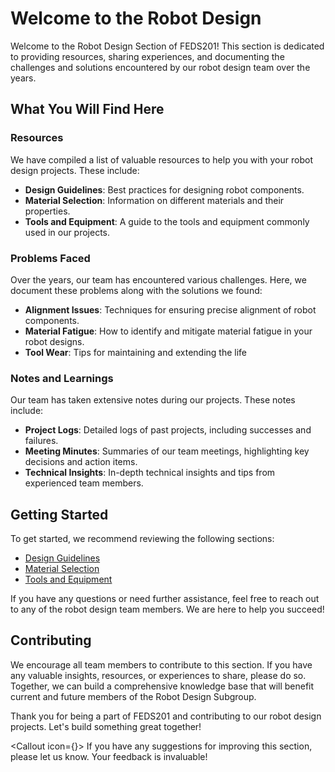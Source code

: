 



# Welcome to the Robot Design

Welcome to the Robot Design Section of FEDS201! This section is dedicated to providing resources, sharing experiences, and documenting the challenges and solutions encountered by our robot design team over the years.

## What You Will Find Here

### Resources

We have compiled a list of valuable resources to help you with your robot design projects. These include:

- **Design Guidelines**: Best practices for designing robot components.
- **Material Selection**: Information on different materials and their properties.
- **Tools and Equipment**: A guide to the tools and equipment commonly used in our projects.

### Problems Faced

Over the years, our team has encountered various challenges. Here, we document these problems along with the solutions we found:

- **Alignment Issues**: Techniques for ensuring precise alignment of robot components.
- **Material Fatigue**: How to identify and mitigate material fatigue in your robot designs.
- **Tool Wear**: Tips for maintaining and extending the life

### Notes and Learnings

Our team has taken extensive notes during our projects. These notes include:

- **Project Logs**: Detailed logs of past projects, including successes and failures.
- **Meeting Minutes**: Summaries of our team meetings, highlighting key decisions and action items.
- **Technical Insights**: In-depth technical insights and tips from experienced team members.

## Getting Started

To get started, we recommend reviewing the following sections:

- [Design Guidelines](./DesignGuidelines.mdx)
- [Material Selection](./MaterialSelection.mdx)
- [Tools and Equipment](./ToolsAndEquipment.mdx)

If you have any questions or need further assistance, feel free to reach out to any of the robot design team members. We are here to help you succeed!

## Contributing

We encourage all team members to contribute to this section. If you have any valuable insights, resources, or experiences to share, please do so. Together, we can build a comprehensive knowledge base that will benefit current and future members of the Robot Design Subgroup.

Thank you for being a part of FEDS201 and contributing to our robot design projects. Let's build something great together!

<Callout icon={<FaRegLightbulb />}>
    If you have any suggestions for improving this section, please let us know. Your feedback is invaluable!
</Callout>
